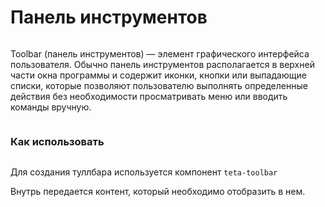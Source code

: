 
<Meta of={ToolbarStories} />

<div class="column gap-24">
  <h1>Панель инструментов</h1>
  <div class="column">
    <p>
      Toolbar (панель инструментов) — элемент графического интерфейса пользователя. Обычно панель инструментов
      располагается в верхней части окна программы и содержит иконки, кнопки или выпадающие списки, которые позволяют
      пользователю выполнять определенные действия без необходимости просматривать меню или вводить команды вручную.
    </p>
  </div>
  <h3>Как использовать</h3>
  <div class="column">
    <p>
      Для создания туллбара используется компонент <code>teta-toolbar</code>
    </p>
    <p>Внутрь передается контент, который необходимо отобразить в нем.</p>
  </div>
</div>
